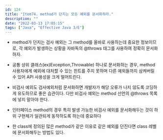 ```yaml
---
id: 124
title: "Item74. method가 던지는 모든 예외를 문서화하라."
description: ""
date: "2022-03-13 17:05:15"
tags: ["Java", "Effective Java 3/E"]
---
```

- method가 던지는 검사 예외는 그 method를 올바로 사용하는데 중요한 정보이므로, 각 예외가 발생하는 상황을 자바독의 @throws 태그를 사용하여 정확히 문서화하자. 

- 공통 상위 클래스(ex)Exception,Throwable) 하나로 문서화하는 경우, method 사용자에게 예외에 대처할 수 있는 힌트를 주지 못하며 다른 예외들까지 삼켜버릴 수 있어 API 사용성을 크게 떨어트린다.

- 비검사 예외도 검사예외처럼 문서화하면 개발자가 해당 오류가 나지 않도록 코딩하게 유도하므로 좋은 습관이다. 다만 비검사 예외는 method 선언의 @throws 목록에 넣지 말아야 한다. 

- 인터페이스 method의 경우 특히 발생 가능한 비검사 예외를 문서화해두는 것이 하위 구현체가 일관되게 동작하도록 하는데 중요하다 

- 한 class에 정의된 많은 method가 같은 이유로 같은 예외를 던진다면 class 레벨에 문서화해두는 방법도 있다. 

